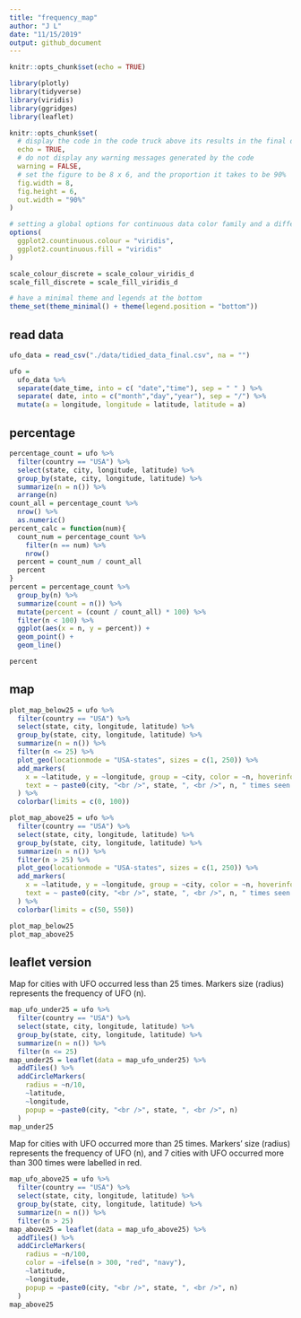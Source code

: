 ```yaml
---
title: "frequency_map"
author: "J L"
date: "11/15/2019"
output: github_document
---
```


```r
knitr::opts_chunk$set(echo = TRUE)

library(plotly)
library(tidyverse)
library(viridis)
library(ggridges)
library(leaflet)

knitr::opts_chunk$set(
  # display the code in the code truck above its results in the final document
  echo = TRUE,
  # do not display any warning messages generated by the code
  warning = FALSE,
  # set the figure to be 8 x 6, and the proportion it takes to be 90%
  fig.width = 8,
  fig.height = 6, 
  out.width = "90%"
)

# setting a global options for continuous data color family and a different format to set discrete data to have a color family
options(
  ggplot2.countinuous.colour = "viridis",
  ggplot2.countinuous.fill = "viridis"
)

scale_colour_discrete = scale_colour_viridis_d
scale_fill_discrete = scale_fill_viridis_d

# have a minimal theme and legends at the bottom
theme_set(theme_minimal() + theme(legend.position = "bottom"))
```

## read data

```r
ufo_data = read_csv("./data/tidied_data_final.csv", na = "")

ufo =
  ufo_data %>%  
  separate(date_time, into = c( "date","time"), sep = " " ) %>%
  separate( date, into = c("month","day","year"), sep = "/") %>% 
  mutate(a = longitude, longitude = latitude, latitude = a)
```


## percentage 

```r
percentage_count = ufo %>% 
  filter(country == "USA") %>% 
  select(state, city, longitude, latitude) %>% 
  group_by(state, city, longitude, latitude) %>% 
  summarize(n = n()) %>% 
  arrange(n) 
count_all = percentage_count %>% 
  nrow() %>% 
  as.numeric()
percent_calc = function(num){
  count_num = percentage_count %>% 
    filter(n == num) %>% 
    nrow()
  percent = count_num / count_all
  percent
}
percent = percentage_count %>% 
  group_by(n) %>% 
  summarize(count = n()) %>% 
  mutate(percent = (count / count_all) * 100) %>% 
  filter(n < 100) %>% 
  ggplot(aes(x = n, y = percent)) +
  geom_point() +
  geom_line()

percent
```


## map

```r
plot_map_below25 = ufo %>% 
  filter(country == "USA") %>% 
  select(state, city, longitude, latitude) %>% 
  group_by(state, city, longitude, latitude) %>% 
  summarize(n = n()) %>% 
  filter(n <= 25) %>% 
  plot_geo(locationmode = "USA-states", sizes = c(1, 250)) %>% 
  add_markers(
    x = ~latitude, y = ~longitude, group = ~city, color = ~n, hoverinfo = "text",
    text = ~ paste0(city, "<br />", state, ", <br />", n, " times seen UFO")
  ) %>% 
  colorbar(limits = c(0, 100))

plot_map_above25 = ufo %>% 
  filter(country == "USA") %>% 
  select(state, city, longitude, latitude) %>% 
  group_by(state, city, longitude, latitude) %>% 
  summarize(n = n()) %>% 
  filter(n > 25) %>% 
  plot_geo(locationmode = "USA-states", sizes = c(1, 250)) %>% 
  add_markers(
    x = ~latitude, y = ~longitude, group = ~city, color = ~n, hoverinfo = "text",
    text = ~ paste0(city, "<br />", state, ", <br />", n, " times seen UFO")
  ) %>% 
  colorbar(limits = c(50, 550))

plot_map_below25
plot_map_above25
```

## leaflet version

Map for cities with UFO occurred less than 25 times. Markers size (radius) represents the frequency of UFO (n).

```r
map_ufo_under25 = ufo %>% 
  filter(country == "USA") %>% 
  select(state, city, longitude, latitude) %>% 
  group_by(state, city, longitude, latitude) %>% 
  summarize(n = n()) %>% 
  filter(n <= 25)
map_under25 = leaflet(data = map_ufo_under25) %>% 
  addTiles() %>% 
  addCircleMarkers(
    radius = ~n/10,
    ~latitude, 
    ~longitude, 
    popup = ~paste0(city, "<br />", state, ", <br />", n)
  )
map_under25
```


Map for cities with UFO occurred more than 25 times. Markers' size (radius) represents the frequency of UFO (n), and 7 cities with UFO occurred more than 300 times were labelled in red.

```r
map_ufo_above25 = ufo %>% 
  filter(country == "USA") %>% 
  select(state, city, longitude, latitude) %>% 
  group_by(state, city, longitude, latitude) %>% 
  summarize(n = n()) %>% 
  filter(n > 25)
map_above25 = leaflet(data = map_ufo_above25) %>% 
  addTiles() %>% 
  addCircleMarkers(
    radius = ~n/100, 
    color = ~ifelse(n > 300, "red", "navy"),
    ~latitude, 
    ~longitude, 
    popup = ~paste0(city, "<br />", state, ", <br />", n)
  )
map_above25
```

